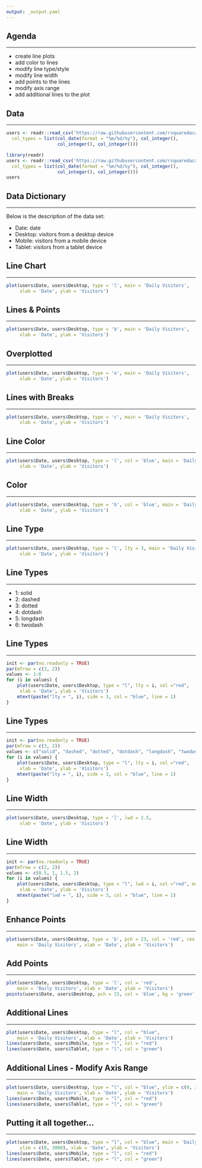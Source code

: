 ```yaml
---
output: _output.yaml
---
```


## {data-background="viz_line.png"}

## Agenda

<hr>

- create line plots
- add color to lines
- modify line type/style
- modify line width
- add points to the lines
- modify axis range
- add additional lines to the plot

## Data

<hr>

```r
users <- readr::read_csv('https://raw.githubusercontent.com/rsquaredacademy/datasets/master/users_device.csv',
  col_types = list(col_date(format = "%m/%d/%y"), col_integer(),
                   col_integer(), col_integer()))
```

```r
library(readr)
users <- readr::read_csv('https://raw.githubusercontent.com/rsquaredacademy/datasets/master/users_device.csv',
  col_types = list(col_date(format = "%m/%d/%y"), col_integer(),
                   col_integer(), col_integer()))
users
```


## Data Dictionary

<hr>

Below is the description of the data set:

- Date: date 
- Desktop: visitors from a desktop device
- Mobile: visitors from a mobile device
- Tablet: visitors from a tablet device

## Line Chart

<hr>

```r
plot(users$Date, users$Desktop, type = 'l', main = 'Daily Visitors',
     xlab = 'Date', ylab = 'Visitors')
```

## Lines & Points

<hr>

```r
plot(users$Date, users$Desktop, type = 'b', main = 'Daily Visitors',
     xlab = 'Date', ylab = 'Visitors')
```

## Overplotted

<hr>

```r
plot(users$Date, users$Desktop, type = 'o', main = 'Daily Visitors',
     xlab = 'Date', ylab = 'Visitors')
```

## Lines with Breaks

<hr>

```r
plot(users$Date, users$Desktop, type = 'c', main = 'Daily Visitors',
     xlab = 'Date', ylab = 'Visitors')
```

## Line Color

<hr>

```r
plot(users$Date, users$Desktop, type = 'l', col = 'blue', main = 'Daily Visitors',
     xlab = 'Date', ylab = 'Visitors')
```

## Color

<hr>

```r
plot(users$Date, users$Desktop, type = 'b', col = 'blue', main = 'Daily Visitors',
     xlab = 'Date', ylab = 'Visitors')
```

## Line Type

<hr>

```r
plot(users$Date, users$Desktop, type = 'l', lty = 3, main = 'Daily Visitors',
     xlab = 'Date', ylab = 'Visitors')
```

## Line Types

<hr>

- 1: solid
- 2: dashed
- 3: dotted
- 4: dotdash
- 5: longdash
- 6: twodash

## Line Types

<hr>

```r
init <- par(no.readonly = TRUE)
par(mfrow = c(3, 2))
values <- 1:6
for (i in values) {
    plot(users$Date, users$Desktop, type = "l", lty = i, col ="red",
     xlab = 'Date', ylab = 'Visitors')
    mtext(paste("lty = ", i), side = 3, col = "blue", line = 1)
}
```

## Line Types

<hr>

```r
init <- par(no.readonly = TRUE)
par(mfrow = c(3, 2))
values <- c("solid", "dashed", "dotted", "dotdash", "longdash", "twodash")
for (i in values) {
    plot(users$Date, users$Desktop, type = "l", lty = i, col ="red",
     xlab = 'Date', ylab = 'Visitors')
    mtext(paste("lty = ", i), side = 3, col = "blue", line = 1)
}
```

## Line Width

<hr>

```r
plot(users$Date, users$Desktop, type = 'l', lwd = 2.5,
     xlab = 'Date', ylab = 'Visitors')
```

## Line Width

<hr>

```r
init <- par(no.readonly = TRUE)
par(mfrow = c(2, 2))
values <- c(0.5, 1, 1.5, 2)
for (i in values) {
    plot(users$Date, users$Desktop, type = "l", lwd = i, col ="red", main = 'Daily Visitors',
     xlab = 'Date', ylab = 'Visitors')
    mtext(paste("lwd = ", i), side = 3, col = "blue", line = 1)
}
```

## Enhance Points

<hr>

```r
plot(users$Date, users$Desktop, type = 'b', pch = 23, col = 'red', cex = 1.5, 
	main = 'Daily Visitors', xlab = 'Date', ylab = 'Visitors')
```

## Add Points

<hr>

```r
plot(users$Date, users$Desktop, type = 'l', col = 'red', 
	main = 'Daily Visitors', xlab = 'Date', ylab = 'Visitors')
points(users$Date, users$Desktop, pch = 23, col = 'blue', bg = 'green', cex = 1.5)
```

## Additional Lines

<hr>

```r
plot(users$Date, users$Desktop, type = "l", col = "blue", 
	main = 'Daily Visitors', xlab = 'Date', ylab = 'Visitors')
lines(users$Date, users$Mobile, type = "l", col = "red")
lines(users$Date, users$Tablet, type = "l", col = "green")
```

## Additional Lines - Modify Axis Range

<hr>

```r
plot(users$Date, users$Desktop, type = "l", col = "blue", ylim = c(0, 3000), 
	main = 'Daily Visitors', xlab = 'Date', ylab = 'Visitors')
lines(users$Date, users$Mobile, type = "l", col = "red")
lines(users$Date, users$Tablet, type = "l", col = "green")
```

## Putting it all together...

<hr>

```r
plot(users$Date, users$Desktop, type = "l", col = "blue", main = 'Daily Visitors',
     ylim = c(0, 3000), xlab = 'Date', ylab = 'Visitors')
lines(users$Date, users$Mobile, type = "l", col = "red")
lines(users$Date, users$Tablet, type = "l", col = "green")
```

## {data-background="thankyou.png"}

